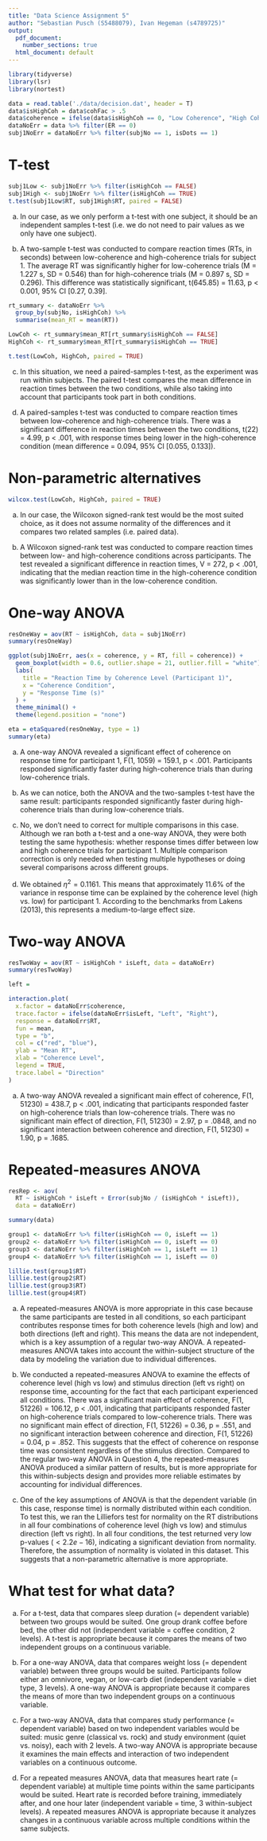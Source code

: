 ```yaml
---
title: "Data Science Assignment 5"
author: "Sebastian Pusch (S5488079), Ivan Hegeman (s4789725)"
output:
  pdf_document:
    number_sections: true
  html_document: default
---
```


```r
library(tidyverse)
library(lsr)
library(nortest)

data = read.table('./data/decision.dat', header = T)
data$isHighCoh = data$cohFac > .5
data$coherence = ifelse(data$isHighCoh == 0, "Low Coherence", "High Coherence")
dataNoErr = data %>% filter(ER == 0)
subj1NoErr = dataNoErr %>% filter(subjNo == 1, isDots == 1)
```

# T-test
```r
subj1Low <- subj1NoErr %>% filter(isHighCoh == FALSE)
subj1High <- subj1NoErr %>% filter(isHighCoh == TRUE)
t.test(subj1Low$RT, subj1High$RT, paired = FALSE)
```

(a) In our case, as we only perform a t-test with one subject, it should be an independent samples t-test (i.e. we do not need to pair values as we only have one subject).

(b) A two-sample t-test was conducted to compare reaction times (RTs, in seconds) between low-coherence and high-coherence trials for subject 1. The average RT was significantly higher for low-coherence trials (M = 1.227 s, SD = 0.546) than for high-coherence trials (M = 0.897 s, SD = 0.296). This difference was statistically significant, t(645.85) = 11.63, p < 0.001, 95% CI [0.27, 0.39].

```r
rt_summary <- dataNoErr %>%
  group_by(subjNo, isHighCoh) %>%
  summarise(mean_RT = mean(RT))

LowCoh <- rt_summary$mean_RT[rt_summary$isHighCoh == FALSE]
HighCoh <- rt_summary$mean_RT[rt_summary$isHighCoh == TRUE]

t.test(LowCoh, HighCoh, paired = TRUE)
```

(c) In this situation, we need a paired-samples t-test, as the experiment was run within subjects. The paired t-test compares the mean difference in reaction times between the two conditions, while also taking into account that participants took part in both conditions.

(d) A paired-samples t-test was conducted to compare reaction times between low-coherence and high-coherence trials. There was a significant difference in reaction times between the two conditions, t(22) = 4.99, p < .001, with response times being lower in the high-coherence condition (mean difference = 0.094, 95% CI [0.055, 0.133]).

# Non-parametric alternatives

```r
wilcox.test(LowCoh, HighCoh, paired = TRUE)
```


(a) In our case, the Wilcoxon signed-rank test would be the most suited choice, as it does not assume normality of the differences and it compares two related samples (i.e. paired data).

(b) A Wilcoxon signed-rank test was conducted to compare reaction times between low- and high-coherence conditions across participants. The test revealed a significant difference in reaction times, V = 272, p < .001, indicating that the median reaction time in the high-coherence condition was significantly lower than in the low-coherence condition.

# One-way ANOVA

```r
resOneWay = aov(RT ~ isHighCoh, data = subj1NoErr)
summary(resOneWay)

ggplot(subj1NoErr, aes(x = coherence, y = RT, fill = coherence)) +
  geom_boxplot(width = 0.6, outlier.shape = 21, outlier.fill = "white") +
  labs(
    title = "Reaction Time by Coherence Level (Participant 1)",
    x = "Coherence Condition",
    y = "Response Time (s)"
  ) +
  theme_minimal() +
  theme(legend.position = "none")

eta = etaSquared(resOneWay, type = 1)
summary(eta)
```

(a) A one-way ANOVA revealed a significant effect of coherence on response time for participant 1, F(1, 1059) = 159.1, p \< .001. Participants responded significantly faster during high-coherence trials than during low-coherence trials.

(b) As we can notice, both the ANOVA and the two-samples t-test have the same result: participants responded significantly faster during high-coherence trials than during low-coherence trials.

(c) No, we don’t need to correct for multiple comparisons in this case. Although we ran both a t-test and a one-way ANOVA, they were both testing the same hypothesis: whether response times differ between low and high coherence trials for participant 1. Multiple comparison correction is only needed when testing multiple hypotheses or doing several comparisons across different groups.

(d) We obtained $\eta^2=0.1161$. This means that approximately 11.6% of the variance in response time can be explained by the coherence level (high vs. low) for participant 1. According to the benchmarks from Lakens (2013), this represents a medium-to-large effect size.

# Two-way ANOVA

```r
resTwoWay = aov(RT ~ isHighCoh * isLeft, data = dataNoErr)
summary(resTwoWay)

left = 

interaction.plot(
  x.factor = dataNoErr$coherence,
  trace.factor = ifelse(dataNoErr$isLeft, "Left", "Right"),
  response = dataNoErr$RT,
  fun = mean,
  type = "b",
  col = c("red", "blue"),
  ylab = "Mean RT",
  xlab = "Coherence Level",
  legend = TRUE,
  trace.label = "Direction"
)
```

(a) A two-way ANOVA revealed a significant main effect of coherence, F(1, 51230) = 438.7, p \< .001, indicating that participants responded faster on high-coherence trials than low-coherence trials. There was no significant main effect of direction, F(1, 51230) = 2.97, p = .0848, and no significant interaction between coherence and direction, F(1, 51230) = 1.90, p = .1685.

# Repeated-measures ANOVA

```r
resRep <- aov(
  RT ~ isHighCoh * isLeft + Error(subjNo / (isHighCoh * isLeft)), 
  data = dataNoErr)

summary(data)

group1 <- dataNoErr %>% filter(isHighCoh == 0, isLeft == 1)
group2 <- dataNoErr %>% filter(isHighCoh == 0, isLeft == 0)
group3 <- dataNoErr %>% filter(isHighCoh == 1, isLeft == 1)
group4 <- dataNoErr %>% filter(isHighCoh == 1, isLeft == 0)

lillie.test(group1$RT)
lillie.test(group2$RT)
lillie.test(group3$RT)
lillie.test(group4$RT)
```


(a) A repeated-measures ANOVA is more appropriate in this case because the same participants are tested in all conditions, so each participant contributes response times for both coherence levels (high and low) and both directions (left and right). This means the data are not independent, which is a key assumption of a regular two-way ANOVA. A repeated-measures ANOVA takes into account the within-subject structure of the data by modeling the variation due to individual differences.

(b) We conducted a repeated-measures ANOVA to examine the effects of coherence level (high vs low) and stimulus direction (left vs right) on response time, accounting for the fact that each participant experienced all conditions.
There was a significant main effect of coherence, F(1, 51226) = 106.12, p \< .001, indicating that participants responded faster on high-coherence trials compared to low-coherence trials.
There was no significant main effect of direction, F(1, 51226) = 0.36, p = .551, and no significant interaction between coherence and direction, F(1, 51226) = 0.04, p = .852. This suggests that the effect of coherence on response time was consistent regardless of the stimulus direction.
Compared to the regular two-way ANOVA in Question 4, the repeated-measures ANOVA produced a similar pattern of results, but is more appropriate for this within-subjects design and provides more reliable estimates by accounting for individual differences.

(c)
One of the key assumptions of ANOVA is that the dependent variable (in this case, response time) is normally distributed within each condition.
To test this, we ran the Lilliefors test for normality on the RT distributions in all four combinations of coherence level (high vs low) and stimulus direction (left vs right).
In all four conditions, the test returned very low p-values ($< 2.2e-16$), indicating a significant deviation from normality.
Therefore, the assumption of normality is violated in this dataset. This suggests that a non-parametric alternative is more appropriate.

# What test for what data?
(a) For a t-test, data that compares sleep duration (= dependent variable) between two groups would be suited. One group drank coffee before bed, the other did not (independent variable = coffee condition, 2 levels). A t-test is appropriate because it compares the means of two independent groups on a continuous variable.

(b) For a one-way ANOVA, data that compares weight loss (= dependent variable) between three groups would be suited. Participants follow either an omnivore, vegan, or low-carb diet (independent variable = diet type, 3 levels). A one-way ANOVA is appropriate because it compares the means of more than two independent groups on a continuous variable.

(c) For a two-way ANOVA, data that compares study performance (= dependent variable) based on two independent variables would be suited: music genre (classical vs. rock) and study environment (quiet vs. noisy), each with 2 levels. A two-way ANOVA is appropriate because it examines the main effects and interaction of two independent variables on a continuous outcome.

(d) For a repeated measures ANOVA, data that measures heart rate (= dependent variable) at multiple time points within the same participants would be suited. Heart rate is recorded before training, immediately after, and one hour later (independent variable = time, 3 within-subject levels). A repeated measures ANOVA is appropriate because it analyzes changes in a continuous variable across multiple conditions within the same subjects.
